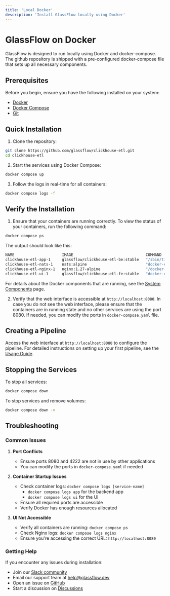 ```yaml
---
title: 'Local Docker'
description: 'Install GlassFlow locally using Docker'
---
```


# GlassFlow on Docker

GlassFlow is designed to run locally using Docker and docker-compose. 
The github repository is shipped with a pre-configured docker-compose file that sets up all necessary components.

## Prerequisites

Before you begin, ensure you have the following installed on your system:

- [Docker](https://docs.docker.com/get-docker/)
- [Docker Compose](https://docs.docker.com/compose/install/)
- [Git](https://git-scm.com/downloads)

## Quick Installation

1. Clone the repository:
```bash
git clone https://github.com/glassflow/clickhouse-etl.git
cd clickhouse-etl
```

2. Start the services using Docker Compose:
```bash
docker compose up
```

3. Follow the logs in real-time for all containers:
```bash
docker compose logs -f
```

## Verify the Installation

1. Ensure that your containers are running correctly. To view the status of your containers, run the following command:
```bash
docker compose ps
```
The output should look like this:

```bash
NAME                     IMAGE                                COMMAND                  SERVICE   CREATED         STATUS         PORTS
clickhouse-etl-app-1     glassflow/clickhouse-etl-be:stable   "/sbin/tini -- /usr/…"   app       3 minutes ago   Up 3 minutes   
clickhouse-etl-nats-1    nats:alpine                          "docker-entrypoint.s…"   nats      3 weeks ago     Up 3 minutes   6222/tcp, 0.0.0.0:4222->4222/tcp, 8222/tcp
clickhouse-etl-nginx-1   nginx:1.27-alpine                    "/docker-entrypoint.…"   nginx     3 weeks ago     Up 3 minutes   80/tcp, 0.0.0.0:8080->8080/tcp
clickhouse-etl-ui-1      glassflow/clickhouse-etl-fe:stable   "docker-entrypoint.s…"   ui        3 minutes ago   Up 3 minutes   8080/tcp
```

For details about the Docker components that are running, see the [System Components](/architecture/system-components) page.


2. Verify that the web interface is accessible at `http://localhost:8080`. In case you do not see the web interface, 
please ensure that the containers are in running state and no other services are using the port 8080. If needed, you can modify the ports in `docker-compose.yaml` file.

## Creating a Pipeline

Access the web interface at `http://localhost:8080` to configure the pipeline. 
For detailed instructions on setting up your first pipeline, see the [Usage Guide](/pipeline/usage).

## Stopping the Services

To stop all services:

```bash
docker compose down
```

To stop services and remove volumes:

```bash
docker compose down -v
```

## Troubleshooting

### Common Issues

1. **Port Conflicts**
   - Ensure ports 8080 and 4222 are not in use by other applications
   - You can modify the ports in `docker-compose.yaml` if needed

2. **Container Startup Issues**
   - Check container logs: `docker compose logs [service-name]` 
      - `docker compose logs app` for the backend app 
      - `docker compose logs ui` for the UI
   - Ensure all required ports are accessible
   - Verify Docker has enough resources allocated

3. **UI Not Accessible**
   - Verify all containers are running: `docker compose ps`
   - Check Nginx logs: `docker compose logs nginx`
   - Ensure you're accessing the correct URL: `http://localhost:8080`

### Getting Help

If you encounter any issues during installation:

- Join our [Slack community](https://join.slack.com/t/glassflowhub/shared_invite/zt-349m7lenp-IFeKSGfQwpJfIiQ7oyFFKg)
- Email our support team at [help@glassflow.dev](mailto:help@glassflow.dev)
- Open an issue on [GitHub](https://github.com/glassflow/clickhouse-etl/issues) 
- Start a discussion on [Discussions](https://github.com/glassflow/clickhouse-etl/discussions)
